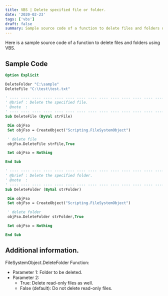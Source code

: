 ---
title: VBS | Delete specified file or folder.
date: '2020-02-23'
tags: ['vbs']
draft: false
summary: Sample source code of a function to delete files and folders using VBS
---

Here is a sample source code of a function to delete files and folders using VBS.

## Sample Code

```vb
Option Explicit

DeleteFolder "C:\sample"
DeleteFile "C:\test\test.txt"

' ---- ---- ---- ---- ---- ---- ---- ---- ---- ---- ---- ---- ---- ---- ----
' @brief : Delete the specified file.
' @note  :
' ---- ---- ---- ---- ---- ---- ---- ---- ---- ---- ---- ---- ---- ---- ----
Sub DeleteFile (ByVal strFile)

 Dim objFso
 Set objFso = CreateObject("Scripting.FileSystemObject")

 ' delete file
 objFso.DeleteFile strFile,True

 Set objFso = Nothing

End Sub

' ---- ---- ---- ---- ---- ---- ---- ---- ---- ---- ---- ---- ---- ---- ----
' @brief : Delete the specified folder.
' @note  :
' ---- ---- ---- ---- ---- ---- ---- ---- ---- ---- ---- ---- ---- ---- ----
Sub DeleteFolder (ByVal strFolder)

 Dim objFso
 Set objFso = CreateObject("Scripting.FileSystemObject")

 ' delete folder
 objFso.DeleteFolder strFolder,True 

 Set objFso = Nothing

End Sub
```

## Additional information.

FileSystemObject.DeleteFolder Function:
- Parameter 1: Folder to be deleted.
- Parameter 2:
  - True: Delete read-only files as well.
  - False (default): Do not delete read-only files.